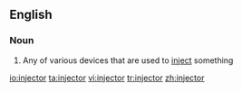 ==English==

===Noun===
{{wikipedia}}
{{en-noun}}

# Any of various devices that are used to [[inject]] something

[[io:injector]]
[[ta:injector]]
[[vi:injector]]
[[tr:injector]]
[[zh:injector]]